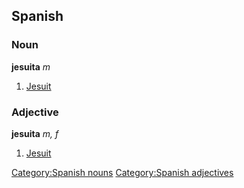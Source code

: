 == Spanish == 
=== Noun === 
'''jesuita''' ''m'' 
# [[Jesuit]] 

=== Adjective === 
'''jesuita''' ''m, f'' 
# [[Jesuit]] 

[[Category:Spanish nouns]]
[[Category:Spanish adjectives]]